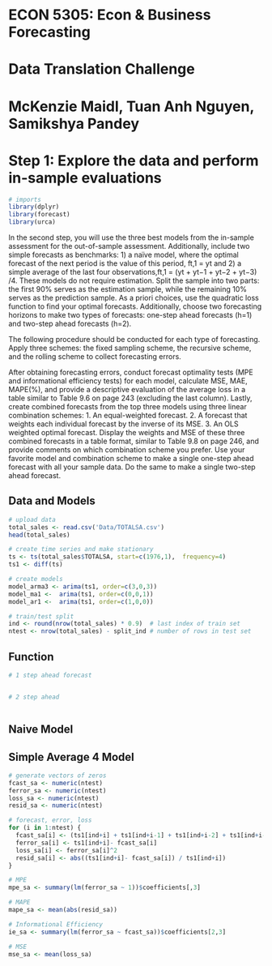 # ECON 5305: Econ & Business Forecasting

# Data Translation Challenge

# McKenzie Maidl, Tuan Anh Nguyen, Samikshya Pandey

# Step 1: Explore the data and perform in-sample evaluations

```r
# imports
library(dplyr)
library(forecast)
library(urca)
```

In the second step, you will use the three best models from the in-sample assessment for the out-of-sample assessment. Additionally, include two simple forecasts as benchmarks: 
  1) a naïve model, where the optimal forecast of the next period is the value of this period, ft,1 = yt and 
  2) a simple average of the last four observations,ft,1 = (yt + yt−1 + yt−2 + yt−3) /4. These models do not require estimation.
Split the sample into two parts: the first 90% serves as the estimation sample, while the remaining 10% serves as the prediction sample. As a priori choices, use the quadratic loss function to find your optimal forecasts. Additionally, choose two forecasting horizons to make two types of forecasts: one-step ahead forecasts (h=1) and two-step ahead forecasts (h=2).

The following procedure should be conducted for each type of forecasting. Apply three schemes: the fixed sampling scheme, the recursive scheme, and the rolling scheme to collect forecasting errors.

After obtaining forecasting errors, conduct forecast optimality tests (MPE and informational efficiency tests) for each model, calculate MSE, MAE, MAPE(%), and provide a descriptive evaluation
of the average loss in a table similar to Table 9.6 on page 243 (excluding the last column).
Lastly, create combined forecasts from the top three models using three linear combination schemes:
1. An equal-weighted forecast.
2. A forecast that weights each individual forecast by the inverse of its MSE.
3. An OLS weighted optimal forecast.
Display the weights and MSE of these three combined forecasts in a table format, similar to Table
9.8 on page 246, and provide comments on which combination scheme you prefer. Use your favorite
model and combination scheme to make a single one-step ahead forecast with all your sample data.
Do the same to make a single two-step ahead forecast.

## Data and Models

```r
# upload data
total_sales <- read.csv('Data/TOTALSA.csv')
head(total_sales)
```

```r
# create time series and make stationary
ts <- ts(total_sales$TOTALSA, start=c(1976,1),  frequency=4)
ts1 <- diff(ts)
```

```r
# create models
model_arma3 <- arima(ts1, order=c(3,0,3))
model_ma1 <-  arima(ts1, order=c(0,0,1))
model_ar1 <-  arima(ts1, order=c(1,0,0))
```

```r
# train/test split
ind <- round(nrow(total_sales) * 0.9)  # last index of train set
ntest <- nrow(total_sales) - split_ind # number of rows in test set
```

## Function
```r
# 1 step ahead forecast


# 2 step ahead



```



## Naive Model

## Simple Average 4 Model

```r
# generate vectors of zeros
fcast_sa <- numeric(ntest)
ferror_sa <- numeric(ntest)
loss_sa <- numeric(ntest)
resid_sa <- numeric(ntest)

# forecast, error, loss
for (i in 1:ntest) { 
  fcast_sa[i] <- (ts1[ind+i] + ts1[ind+i-1] + ts1[ind+i-2] + ts1[ind+i-3]) / 4
  ferror_sa[i] <- ts1[ind+i]- fcast_sa[i]
  loss_sa[i] <- ferror_sa[i]^2
  resid_sa[i] <- abs((ts1[ind+i]- fcast_sa[i]) / ts1[ind+i])
} 

# MPE
mpe_sa <- summary(lm(ferror_sa ~ 1))$coefficients[,3]

# MAPE
mape_sa <- mean(abs(resid_sa))

# Informational Efficiency
ie_sa <- summary(lm(ferror_sa ~ fcast_sa))$coefficients[2,3]

# MSE
mse_sa <- mean(loss_sa)
```
